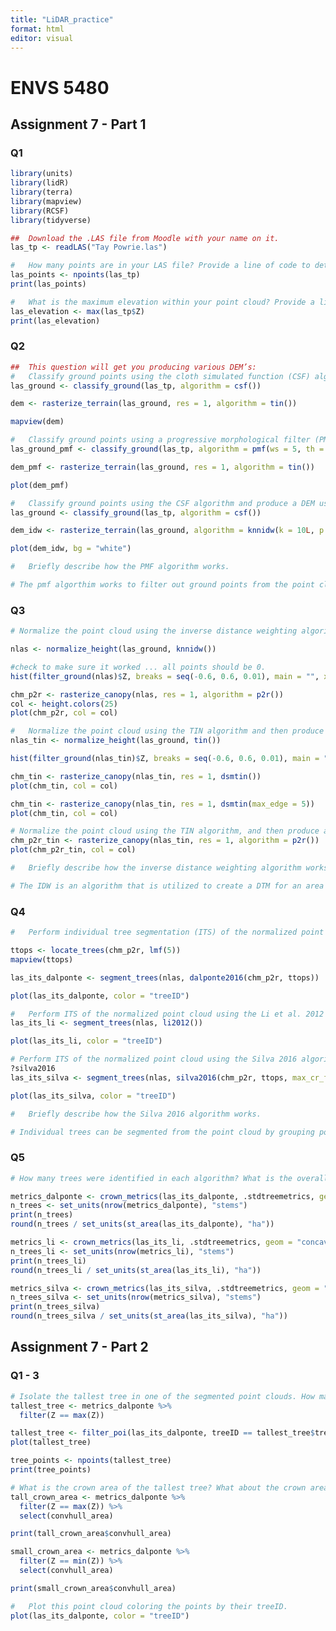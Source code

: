 ```yaml
---
title: "LiDAR_practice"
format: html
editor: visual
---
```


# ENVS 5480 

## Assignment 7 - Part 1

### Q1

```r

library(units)
library(lidR)
library(terra)
library(mapview)
library(RCSF)
library(tidyverse)

##	Download the .LAS file from Moodle with your name on it.
las_tp <- readLAS("Tay Powrie.las")

#	How many points are in your LAS file? Provide a line of code to determine this.
las_points <- npoints(las_tp)
print(las_points)

#	What is the maximum elevation within your point cloud? Provide a line of code to determine this.
las_elevation <- max(las_tp$Z)
print(las_elevation)

```

### Q2

```r
##	This question will get you producing various DEM’s:
#	Classify ground points using the cloth simulated function (CSF) algorithm and produce a DEM using the triangular irregular network (TIN) algorithm.
las_ground <- classify_ground(las_tp, algorithm = csf())

dem <- rasterize_terrain(las_ground, res = 1, algorithm = tin())

mapview(dem)

#	Classify ground points using a progressive morphological filter (PMF) algorithm and produce a DEM using the TIN algorithm.
las_ground_pmf <- classify_ground(las_tp, algorithm = pmf(ws = 5, th = 3))

dem_pmf <- rasterize_terrain(las_ground, res = 1, algorithm = tin())

plot(dem_pmf)

#	Classify ground points using the CSF algorithm and produce a DEM using the inverse distance weighting algorithm.
las_ground <- classify_ground(las_tp, algorithm = csf())

dem_idw <- rasterize_terrain(las_ground, algorithm = knnidw(k = 10L, p = 2))

plot(dem_idw, bg = "white")

#	Briefly describe how the PMF algorithm works. 

# The pmf algorthim works to filter out ground points from the point cloud ... it does this by loading the point cloud, setting a threshold with the 'th' paramter, and filtering out all points that do not meet the threshold. This is done reiteritively with larger window sizes (set with the 'ws' parameter) until only ground points are left. This is double checked by plotting the outcome. 

```

### Q3

```r

# Normalize the point cloud using the inverse distance weighting algorithm, and then produce a CHM using the point-to-raster algorithm.

nlas <- normalize_height(las_ground, knnidw())

#check to make sure it worked ... all points should be 0.
hist(filter_ground(nlas)$Z, breaks = seq(-0.6, 0.6, 0.01), main = "", xlab = "Elevation")

chm_p2r <- rasterize_canopy(nlas, res = 1, algorithm = p2r())
col <- height.colors(25)
plot(chm_p2r, col = col)

#	Normalize the point cloud using the TIN algorithm and then produce a CHM using the TIN algorithm as well (i.e.: the “dsmtin” algorithm).
nlas_tin <- normalize_height(las_ground, tin())

hist(filter_ground(nlas_tin)$Z, breaks = seq(-0.6, 0.6, 0.01), main = "", xlab = "Elevation")

chm_tin <- rasterize_canopy(nlas_tin, res = 1, dsmtin())
plot(chm_tin, col = col)

chm_tin <- rasterize_canopy(nlas_tin, res = 1, dsmtin(max_edge = 5))
plot(chm_tin, col = col)

# Normalize the point cloud using the TIN algorithm, and then produce a CHM using the point-to-raster algorithm.
chm_p2r_tin <- rasterize_canopy(nlas_tin, res = 1, algorithm = p2r())
plot(chm_p2r_tin, col = col)

#	Briefly describe how the inverse distance weighting algorithm works.

# The IDW is an algorithm that is utilized to create a DTM for an area with known ground points. Because there will be unkown values in between each of the points, an algorithm must be used to esitmate those values. The IDW approximates the values at unkown points by taking the weighted averages of the surrounding known points. This is either based on a weighted average of known points within a certain distance from the unkown point (d), or from a certain number of known points surrounding the unkown point (k). Generally, weights are given based on a function that accounts for distance of each point from the unkown point.

```

### Q4

```r

#	Perform individual tree segmentation (ITS) of the normalized point cloud using the Dalponte 2016 algorithm.

ttops <- locate_trees(chm_p2r, lmf(5))
mapview(ttops)

las_its_dalponte <- segment_trees(nlas, dalponte2016(chm_p2r, ttops))

plot(las_its_dalponte, color = "treeID")

#	Perform ITS of the normalized point cloud using the Li et al. 2012 algorithm
las_its_li <- segment_trees(nlas, li2012())

plot(las_its_li, color = "treeID")

# Perform ITS of the normalized point cloud using the Silva 2016 algorithm.
?silva2016
las_its_silva <- segment_trees(nlas, silva2016(chm_p2r, ttops, max_cr_factor = 0.6, exclusion = 0.3, ID = "treeID"))

plot(las_its_silva, color = "treeID")

#	Briefly describe how the Silva 2016 algorithm works.

# Individual trees can be segmented from the point cloud by grouping points associated with each individual tree. This is useful for getting information (metrics) on the trees within the area. The Silva 2016 algorithm is used to perform this segmentation; however, it is performed on an already completed Canopy Height Model as opposed to on the point cloud. This means having the original point cloud is not even necessary. The algorithm was developed by first using the FindTreesCHM function to search for tree tops in the CHM. Once tree tops were defined, the ForestCas function is used to apply a radius around the defined tree tops, which is calculated as the LiDAR-derived tree height multiplied by 0.6. The data is then split using a centroidal voronoi tessellation approach to isolate each individual tree polygon. 

```

### Q5

```r

# How many trees were identified in each algorithm? What is the overall tree density in each of the segmented point clouds?

metrics_dalponte <- crown_metrics(las_its_dalponte, .stdtreemetrics, geom = "concave")
n_trees <- set_units(nrow(metrics_dalponte), "stems")
print(n_trees)
round(n_trees / set_units(st_area(las_its_dalponte), "ha"))

metrics_li <- crown_metrics(las_its_li, .stdtreemetrics, geom = "concave")
n_trees_li <- set_units(nrow(metrics_li), "stems")
print(n_trees_li)
round(n_trees_li / set_units(st_area(las_its_li), "ha"))

metrics_silva <- crown_metrics(las_its_silva, .stdtreemetrics, geom = "concave")
n_trees_silva <- set_units(nrow(metrics_silva), "stems")
print(n_trees_silva)
round(n_trees_silva / set_units(st_area(las_its_silva), "ha"))

```

## Assignment 7 - Part 2

### Q1 - 3

```r

# Isolate the tallest tree in one of the segmented point clouds. How many points are there that make up this particular tree?
tallest_tree <- metrics_dalponte %>% 
  filter(Z == max(Z))

tallest_tree <- filter_poi(las_its_dalponte, treeID == tallest_tree$treeID[1])
plot(tallest_tree)

tree_points <- npoints(tallest_tree)
print(tree_points)

# What is the crown area of the tallest tree? What about the crown area of the shortest tree?
tall_crown_area <- metrics_dalponte %>% 
  filter(Z == max(Z)) %>% 
  select(convhull_area)

print(tall_crown_area$convhull_area)

small_crown_area <- metrics_dalponte %>% 
  filter(Z == min(Z)) %>% 
  select(convhull_area)

print(small_crown_area$convhull_area)

#	Plot this point cloud coloring the points by their treeID.
plot(las_its_dalponte, color = "treeID")

```
